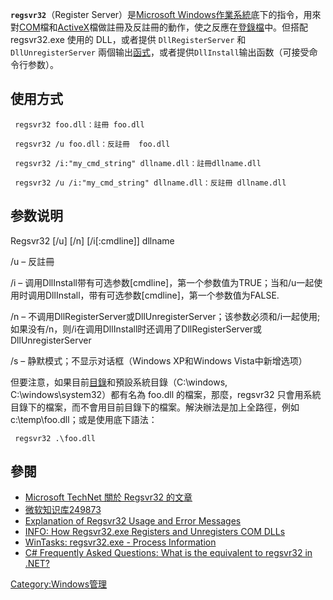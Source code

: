 {{noteTA
|G1=IT;
}}
{{lowercase}}
'''<code>regsvr32</code>'''（Register Server）是[[Microsoft_Windows|Microsoft Windows]][[作業系統|作業系統]]底下的指令，用來對[[组件对象模型|COM]]檔和[[ActiveX|ActiveX]]檔做註冊及反註冊的動作，使之反應在[[登錄檔|登錄檔]]中。但搭配 regsvr32.exe 使用的 DLL，或者提供 <code>DllRegisterServer</code> 和 <code>DllUnregisterServer</code> 兩個输出[[函式|函式]]，或者提供<code>DllInstall</code>输出函数（可接受命令行参数）。 

== 使用方式 ==
  <code>regsvr32 foo.dll</code>：註冊 foo.dll

  <code>regsvr32 /u foo.dll</code>：反註冊  foo.dll

  <code>regsvr32 /i:"my_cmd_string" dllname.dll</code>：註冊dllname.dll 

  <code>regsvr32 /u /i:"my_cmd_string" dllname.dll</code>：反註冊 dllname.dll
== 参数说明 ==
Regsvr32 [/u] [/n] [/i[:cmdline]] dllname

/u – 反註冊

/i – 调用DllInstall带有可选参数[cmdline]，第一个参数值为TRUE；当和/u一起使用时调用DllInstall，带有可选参数[cmdline]，第一个参数值为FALSE. 

/n – 不调用DllRegisterServer或DllUnregisterServer；该参数必须和/i一起使用; 如果没有/n，则/i在调用DllInstall时还调用了DllRegisterServer或DllUnregisterServer

/s – 静默模式；不显示对话框（Windows XP和Windows Vista中新增选项）

但要注意，如果目前[[目錄|目錄]]和預設系統目錄（C:\windows, C:\windows\system32）都有名為 foo.dll 的檔案，那麼，regsvr32 只會用系統目錄下的檔案，而不會用目前目錄下的檔案。解決辦法是加上全路徑，例如 c:\temp\foo.dll；或是使用底下語法：

  <code>regsvr32 .\foo.dll</code>

== 參閱 ==
*[http://technet.microsoft.com/en-us/library/bb490985.aspx Microsoft TechNet 關於 Regsvr32 的文章]{{Wayback|url=http://technet.microsoft.com/en-us/library/bb490985.aspx |date=20080423090449 }}
*[http://support.microsoft.com/kb/249873 微软知识库249873]{{Wayback|url=http://support.microsoft.com/kb/249873 |date=20080904223814 }}
*[http://support.microsoft.com/kb/q249873/ Explanation of Regsvr32 Usage and Error Messages]{{Wayback|url=http://support.microsoft.com/kb/q249873/ |date=20080728022643 }}
*[http://support.microsoft.com/?id=207132 INFO: How Regsvr32.exe Registers and Unregisters COM DLLs]{{Wayback|url=http://support.microsoft.com/?id=207132 |date=20110524010415 }}
*[https://web.archive.org/web/20080328135314/http://www.liutilities.com/products/wintaskspro/processlibrary/regsvr32/ WinTasks: regsvr32.exe - Process Information]
*[http://blogs.msdn.com/csharpfaq/archive/2004/08/02/206158.aspx C# Frequently Asked Questions: What is the equivalent to regsvr32 in .NET?]{{Wayback|url=http://blogs.msdn.com/csharpfaq/archive/2004/08/02/206158.aspx |date=20060421132828 }}

{{Windows commands}}
{{Windows Components}}

[[Category:Windows管理|Category:Windows管理]]